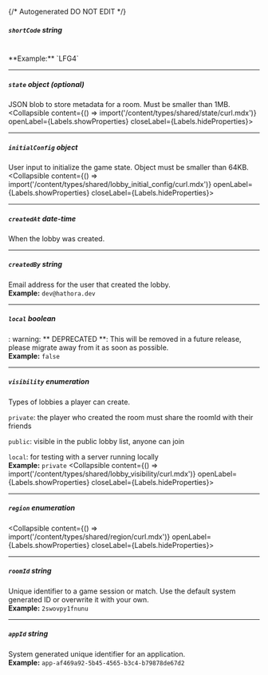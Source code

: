 {/* Autogenerated DO NOT EDIT  */}

##### `shortCode` _string_
<br/>
**Example:** `LFG4`

---
##### `state` _object (optional)_
JSON blob to store metadata for a room. Must be smaller than 1MB.
<Collapsible content={() => import('/content/types/shared/state/curl.mdx')} openLabel={Labels.showProperties} closeLabel={Labels.hideProperties}>
</Collapsible>

---
##### `initialConfig` _object_
User input to initialize the game state. Object must be smaller than 64KB.
<Collapsible content={() => import('/content/types/shared/lobby_initial_config/curl.mdx')} openLabel={Labels.showProperties} closeLabel={Labels.hideProperties}>
</Collapsible>

---
##### `createdAt` _date-time_
When the lobby was created.

---
##### `createdBy` _string_
Email address for the user that created the lobby.
<br/>
**Example:** `dev@hathora.dev`

---
##### `local` _boolean_
: warning: \*\* DEPRECATED \*\*: This will be removed in a future release, please migrate away from it as soon as possible.
<br/>
**Example:** `false`

---
##### `visibility` _enumeration_
Types of lobbies a player can create.

`private`: the player who created the room must share the roomId with their friends

`public`: visible in the public lobby list, anyone can join

`local`: for testing with a server running locally
<br/>
**Example:** `private`
<Collapsible content={() => import('/content/types/shared/lobby_visibility/curl.mdx')} openLabel={Labels.showProperties} closeLabel={Labels.hideProperties}>
</Collapsible>

---
##### `region` _enumeration_
<Collapsible content={() => import('/content/types/shared/region/curl.mdx')} openLabel={Labels.showProperties} closeLabel={Labels.hideProperties}>
</Collapsible>

---
##### `roomId` _string_
Unique identifier to a game session or match. Use the default system generated ID or overwrite it with your own.
<br/>
**Example:** `2swovpy1fnunu`

---
##### `appId` _string_
System generated unique identifier for an application.
<br/>
**Example:** `app-af469a92-5b45-4565-b3c4-b79878de67d2`



